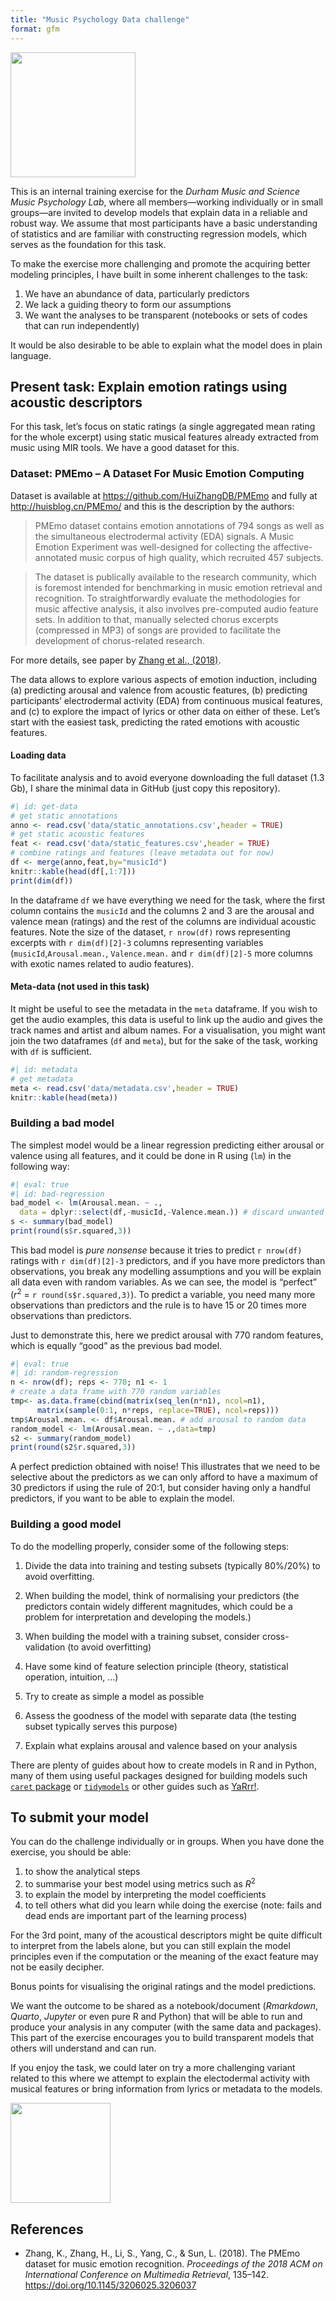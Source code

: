 ```yaml
---
title: "Music Psychology Data challenge"
format: gfm
---
```


![](figures/MP_data_challenge_smaller.png){width=200 fig-align="left"}

This is an internal training exercise for the _Durham Music and Science_ _Music Psychology Lab_, where all members—working individually or in small groups—are invited to develop models that explain data in a reliable and robust way. We assume that most participants have a basic understanding of statistics and are familiar with constructing regression models, which serves as the foundation for this task.

To make the exercise more challenging and promote the acquiring better modeling principles, I have built in some inherent challenges to the task: 

1. We have an abundance of data, particularly predictors
2. We lack a guiding theory to form our assumptions
3. We want the analyses to be transparent (notebooks or sets of codes that can run independently)

It would be also desirable to be able to explain what the model does in plain language.

## Present task: Explain emotion ratings using acoustic descriptors

For this task, let's focus on static ratings (a single aggregated mean rating for the whole excerpt) using static musical features already extracted from music using MIR tools. We have a good dataset for this.

### Dataset: PMEmo – A Dataset For Music Emotion Computing

Dataset is available at [https://github.com/HuiZhangDB/PMEmo](https://github.com/HuiZhangDB/PMEmo) and fully at [http://huisblog.cn/PMEmo/](http://huisblog.cn/PMEmo/) and this is the description by the authors:

> PMEmo dataset contains emotion annotations of 794 songs as well as the simultaneous electrodermal activity (EDA) signals. A Music Emotion Experiment was well-designed for collecting the affective-annotated music corpus of high quality, which recruited 457 subjects.

> The dataset is publically available to the research community, which is foremost intended for benchmarking in music emotion retrieval and recognition. To straightforwardly evaluate the methodologies for music affective analysis, it also involves pre-computed audio feature sets. In addition to that, manually selected chorus excerpts (compressed in MP3) of songs are provided to facilitate the development of chorus-related research.

For more details, see paper by [Zhang et al., (2018)](https://doi.org/10.1145/3206025.3206037).

The data allows to explore various aspects of emotion induction, including (a) predicting arousal and valence from acoustic features, (b) predicting participants' electrodermal activity (EDA) from continuous musical features, and (c) to explore the impact of lyrics or other data on either of these. Let's start with the easiest task, predicting the rated emotions with acoustic features.

#### Loading data

To facilitate analysis and to avoid everyone downloading the full dataset (1.3 Gb), I share the minimal data in GitHub (just copy this repository).

```r
#| id: get-data
# get static annotations
anno <- read.csv('data/static_annotations.csv',header = TRUE)
# get static acoustic features
feat <- read.csv('data/static_features.csv',header = TRUE)
# combine ratings and features (leave metadata out for now)
df <- merge(anno,feat,by="musicId")
knitr::kable(head(df[,1:7]))
print(dim(df))
```
In the dataframe `df` we have everything we need for the task, where the first column contains the `musicId` and the columns 2 and 3 are the arousal and valence mean (ratings) and the rest of the columns are individual acoustic features. Note the size of the dataset, `r nrow(df)` rows representing excerpts with `r dim(df)[2]-3` columns representing variables (`musicId`,`Arousal.mean.`, `Valence.mean.` and `r dim(df)[2]-5` more columns with exotic names related to audio features).

#### Meta-data (not used in this task)

It might be useful to see the metadata in the `meta` dataframe. If you wish to get the audio examples, this data is useful to link up the audio and gives the track names and artist and album names. For a visualisation, you might want join the two dataframes (`df` and `meta`), but for the sake of the task, working with `df` is sufficient.

```r
#| id: metadata
# get metadata
meta <- read.csv('data/metadata.csv',header = TRUE)
knitr::kable(head(meta))
```

### Building a bad model

The simplest model would be a linear regression predicting either arousal or valence using all features, and it could be done in R using (`lm`) in the following way:

```r
#| eval: true
#| id: bad-regression
bad_model <- lm(Arousal.mean. ~ ., 
  data = dplyr::select(df,-musicId,-Valence.mean.)) # discard unwanted columns
s <- summary(bad_model)
print(round(s$r.squared,3))
```

This bad model is *pure nonsense* because it tries to predict `r nrow(df)` ratings with `r dim(df)[2]-3` predictors, and if you have more predictors than observations, you break any modelling assumptions and you will be explain all data even with random variables. As we can see, the model is "perfect" ($r^2$ = `r round(s$r.squared,3)`). To predict a variable, you need many more observations than predictors and the rule is to have 15 or 20 times more observations than predictors. 

Just to demonstrate this, here we predict arousal with 770 random features, which is equally "good" as the previous bad model.

```r
#| eval: true
#| id: random-regression
n <- nrow(df); reps <- 770; n1 <- 1
# create a data frame with 770 random variables 
tmp<- as.data.frame(cbind(matrix(seq_len(n*n1), ncol=n1),
      matrix(sample(0:1, n*reps, replace=TRUE), ncol=reps)))
tmp$Arousal.mean. <- df$Arousal.mean. # add arousal to random data
random_model <- lm(Arousal.mean. ~ .,data=tmp)
s2 <- summary(random_model)
print(round(s2$r.squared,3))
```
A perfect prediction obtained with noise! This illustrates that we need to be selective about the predictors as we can only afford to have a maximum of 30 predictors if using the rule of 20:1, but consider having only a handful predictors, if you want to be able to explain the model. 

### Building a good model

To do the modelling properly, consider some of the following steps:

1. Divide the data into training and testing subsets (typically 80%/20%) to avoid overfitting.

3. When building the model, think of normalising your predictors (the predictors contain widely different magnitudes, which could be a problem for interpretation and developing the models.)

4. When building the model with a training subset, consider cross-validation (to avoid overfitting)

5. Have some kind of feature selection principle (theory, statistical operation, intuition, ...)

6. Try to create as simple a model as possible

7. Assess the goodness of the model with separate data (the testing subset typically serves this purpose)

8. Explain what explains arousal and valence based on your analysis

There are plenty of guides about how to create models in R and in Python, many of them using useful packages designed for building models such [`caret` package](https://topepo.github.io/caret/index.html) or [`tidymodels`](https://www.tidymodels.org) or other guides such as [YaRrr!](https://bookdown.org/ndphillips/YaRrr/). 

## To submit your model

You can do the challenge individually or in groups. When you have done the exercise, you should be able:

1. to show the analytical steps 
2. to summarise your best model using metrics such as $R^2$
3. to explain the model by interpreting the model coefficients
4. to tell others what did you learn while doing the exercise (note: fails and dead ends are important part of the learning process)

For the 3rd point, many of the acoustical descriptors might be quite difficult to interpret from the labels alone, but you can still explain the model principles even if the computation or the meaning of the exact feature may not be easily decipher.

Bonus points for visualising the original ratings and the model predictions.

We want the outcome to be shared as a notebook/document (_Rmarkdown_, _Quarto_, _Jupyter_ or even pure R and Python) that will be able to run and produce your analysis in any computer (with the same data and packages). This part of the exercise encourages you to build transparent models that others will understand and can run. 

If you enjoy the task, we could later on try a more challenging variant related to this where we attempt to explain the electodermal activity with musical features or bring information from lyrics or metadata to the models.

![](figures/MPL.png){width=160 fig-align="left"}

## References

* Zhang, K., Zhang, H., Li, S., Yang, C., & Sun, L. (2018). The PMEmo dataset for music emotion recognition. _Proceedings of the 2018 ACM on International Conference on Multimedia Retrieval_, 135–142. [https://doi.org/10.1145/3206025.3206037](https://doi.org/10.1145/3206025.3206037)

